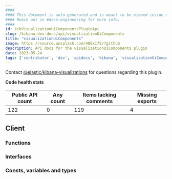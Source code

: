 ```yaml
---
####
#### This document is auto-generated and is meant to be viewed inside our experimental, new docs system.
#### Reach out in #docs-engineering for more info.
####
id: kibVisualizationUiComponentsPluginApi
slug: /kibana-dev-docs/api/visualizationUiComponents
title: "visualizationUiComponents"
image: https://source.unsplash.com/400x175/?github
description: API docs for the visualizationUiComponents plugin
date: 2023-05-24
tags: ['contributor', 'dev', 'apidocs', 'kibana', 'visualizationUiComponents']
---
```




Contact [@elastic/kibana-visualizations](https://github.com/orgs/elastic/teams/kibana-visualizations) for questions regarding this plugin.

**Code health stats**

| Public API count  | Any count | Items lacking comments | Missing exports |
|-------------------|-----------|------------------------|-----------------|
| 122 | 0 | 119 | 4 |

## Client

### Functions
<DocDefinitionList data={visualizationUiComponentsObj.client.functions}/>

### Interfaces
<DocDefinitionList data={visualizationUiComponentsObj.client.interfaces}/>

### Consts, variables and types
<DocDefinitionList data={visualizationUiComponentsObj.client.misc}/>

